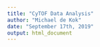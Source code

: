 ```yaml
---
title: "CyTOF Data Analysis"
author: "Michael de Kok"
date: "September 17th, 2019"
output: html_document
---
```



```r


```